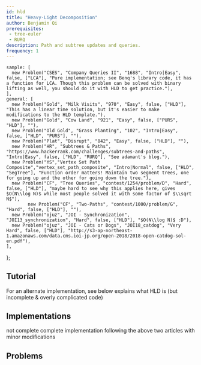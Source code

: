 ```yaml
---
id: hld
title: "Heavy-Light Decomposition"
author: Benjamin Qi
prerequisites: 
 - tree-euler
 - RURQ
description: Path and subtree updates and queries.
frequency: 1
---
```



    sample: [
      new Problem("CSES", "Company Queries II", "1688", "Intro|Easy", false, ["LCA"], "Pure implementation; see Benq's library code, it has a function for LCA. Though this problem can be solved with binary lifting as well, you should do it with HLD to get practice."),
    ],
    general: [
      new Problem("Gold", "Milk Visits", "970", "Easy", false, ["HLD"], "This has a linear time solution, but it's easier to make modifications to the HLD template."),
      new Problem("Gold", "Cow Land", "921", "Easy", false, ["PURS", "HLD"], ""),
      new Problem("Old Gold", "Grass Planting", "102", "Intro|Easy", false, ["HLD", "PURS"], ""),
      new Problem("Plat", "Disrupt", "842", "Easy", false, ["HLD"], ""),
      new Problem("HR", "Subtrees & Paths", "https://www.hackerrank.com/challenges/subtrees-and-paths", "Intro|Easy", false, ["HLD", "RURQ"], "See adamant's blog."),
      new Problem("YS","Vertex Set Path Composite","vertex_set_path_composite", "Intro|Normal", false, ["HLD", "SegTree"], "Function order matters! Maintain two segment trees, one for going up and the other for going down the tree."),
      new Problem("CF", "Tree Queries", "contest/1254/problem/D", "Hard", false, ["HLD"], "maybe hard to see why this applies here, gives $O(N\\log N)$ while most people solved it with some factor of $\\sqrt N$"),
			new Problem("CF", "Two-Paths", "contest/1000/problem/G", "Hard", false, ["HLD"], ""),
      new Problem("ojuz", "JOI - Synchronization", "JOI13_synchronization", "Hard", false, ["HLD"], "$O(N\\log N)$ :D"),
      new Problem("ojuz", "JOI - Cats or Dogs", "JOI18_catdog", "Very Hard", false, ["HLD"], "http://s3-ap-northeast-1.amazonaws.com/data.cms.ioi-jp.org/open-2018/2018-open-catdog-sol-en.pdf"),
    ],
};

<Problems problems={problems.sample} />

## Tutorial

<Resources>
  <Resource source="cp-algo" title="HLD" url="https://cp-algorithms.com/graph/hld.html" starred>For an alternate implementation, see below</Resource>
  <Resource source="anudeep2011" title="HLD" url="https://blog.anudeep2011.com/heavy-light-decomposition/">explains what HLD is (but incomplete & overly complicated code)</Resource>
</Resources>

## Implementations

<Resources>
  <Resource source="CF" title="AI-Cash - HLD Implementation" url="blog/entry/22072" starred />
  <Resource source="CF" title="adamant - Easiest HLD with subtree queries" url="blog/entry/53170" starred>not complete</Resource>
  <Resource source="Benq" title="Complete HLD Implementation" url="https://github.com/bqi343/USACO/blob/master/Implementations/content/graphs%20(12)/Trees%20(10)/HLD%20(10.3).h" starred>complete implementation following the above two articles with minor modifications</Resource>
</Resources>

## Problems

<Problems problems={problems.general} />
